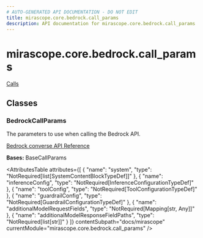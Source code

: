 ```yaml
---
# AUTO-GENERATED API DOCUMENTATION - DO NOT EDIT
title: mirascope.core.bedrock.call_params
description: API documentation for mirascope.core.bedrock.call_params
---
```


# mirascope.core.bedrock.call_params

<ApiType type="Module" />

<Info title="Usage">

[Calls](/docs/mirascope/learn/calls#provider-specific-parameters)

</Info>

## Classes

### BedrockCallParams

<ApiType type="Class" />

The parameters to use when calling the Bedrock API.

[Bedrock converse API Reference](https://boto3.amazonaws.com/v1/documentation/api/latest/reference/services/bedrock-runtime/client/converse.html)

**Bases:** BaseCallParams

<AttributesTable
  attributes={[
  {
    "name": "system",
    "type": "NotRequired[list[SystemContentBlockTypeDef]]"
  },
  {
    "name": "inferenceConfig",
    "type": "NotRequired[InferenceConfigurationTypeDef]"
  },
  {
    "name": "toolConfig",
    "type": "NotRequired[ToolConfigurationTypeDef]"
  },
  {
    "name": "guardrailConfig",
    "type": "NotRequired[GuardrailConfigurationTypeDef]"
  },
  {
    "name": "additionalModelRequestFields",
    "type": "NotRequired[Mapping[str, Any]]"
  },
  {
    "name": "additionalModelResponseFieldPaths",
    "type": "NotRequired[list[str]]"
  }
]}
  contentSubpath="docs/mirascope"
  currentModule="mirascope.core.bedrock.call_params"
/>



